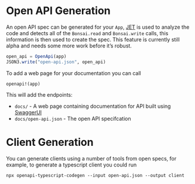# Open API Generation

An open API spec can be generated for your `App`, [JET](https://github.com/aviatesk/JET.jl) is used to analyze the code and detects all of the `Bonsai.read` and `Bonsai.write` calls, this information is then used to create the spec. This feature is currently still alpha and needs some more work before it's robust.

```julia
open_api = OpenApi(app)
JSON3.write("open-api.json", open_api)
```

To add a web page for your documentation you can call

```
openapi!(app)
```

This will add the endpoints:

* `docs/` - A web page containing documentation for API built using [SwaggerUI](https://swagger.io/tools/swagger-ui/)
* `docs/open-api.json` - The open API specifcation


# Client Generation

You can generate clients using a number of tools from open specs, for example, to generate a typescript client you could run

```
npx openapi-typescript-codegen --input open-api.json --output client
```